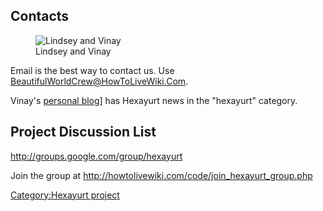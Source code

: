 {{Hexayurt header}}

==Contacts==
[[Image:Hexahosts.jpg|thumb|Lindsey and Vinay]]

Email is the best way to contact us. Use [mailto:beautifulworldcrew@howtolivewiki.com BeautifulWorldCrew@HowToLiveWiki.Com].

Vinay's [http://vinay.howtolivewiki.com/ personal blog]] has Hexayurt news in the "hexayurt" category.

== Project Discussion List ==
http://groups.google.com/group/hexayurt

Join the group at http://howtolivewiki.com/code/join_hexayurt_group.php

[[Category:Hexayurt project]]
